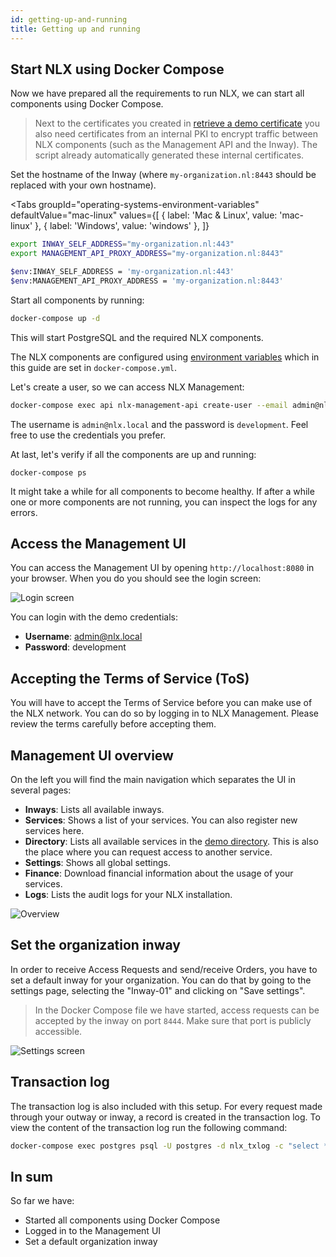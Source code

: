 ```yaml
---
id: getting-up-and-running
title: Getting up and running
---
```



## Start NLX using Docker Compose

Now we have prepared all the requirements to run NLX, we can start all components using Docker Compose.

> Next to the certificates you created in [retrieve a demo certificate](./retrieve-a-demo-certificate) you also need certificates from an internal PKI to encrypt traffic between NLX components (such as the Management API and the Inway). The script already automatically generated these internal certificates.

Set the hostname of the Inway (where `my-organization.nl:8443` should be replaced with your own hostname).

<Tabs
    groupId="operating-systems-environment-variables"
    defaultValue="mac-linux"
    values={[
      { label: 'Mac & Linux', value: 'mac-linux' },
      { label: 'Windows', value: 'windows' },
    ]}
  >
<TabItem value="mac-linux">

```bash
export INWAY_SELF_ADDRESS="my-organization.nl:443"
export MANAGEMENT_API_PROXY_ADDRESS="my-organization.nl:8443"
```

</TabItem>

<TabItem value="windows">

```bash
$env:INWAY_SELF_ADDRESS = 'my-organization.nl:443'
$env:MANAGEMENT_API_PROXY_ADDRESS = 'my-organization.nl:8443'
```

</TabItem>


</Tabs>

Start all components by running:

```bash
docker-compose up -d
```

This will start PostgreSQL and the required NLX components.

The NLX components are configured using [environment variables](./reference-information/environment-variables) which in this guide are set in `docker-compose.yml`.

Let's create a user, so we can access NLX Management:

```bash
docker-compose exec api nlx-management-api create-user --email admin@nlx.local --password=development --role admin
```

The username is `admin@nlx.local` and the password is `development`. Feel free to use the credentials you prefer.

At last, let's verify if all the components are up and running:

```
docker-compose ps
```

It might take a while for all components to become healthy.
If after a while one or more components are not running, you can inspect the logs for any errors.


## Access the Management UI

You can access the Management UI by opening `http://localhost:8080` in your browser.
When you do you should see the login screen:

![Login screen](/img/nlx-management-web-interface-screenshot-basic-auth.png "Login screen for Basic Authentication")

You can login with the demo credentials:

- **Username**: admin@nlx.local
- **Password**: development

## Accepting the Terms of Service (ToS)

You will have to accept the Terms of Service before you can make use of the NLX network. You can do so by logging in to NLX Management. Please review the terms carefully before accepting them.

## Management UI overview

On the left you will find the main navigation which separates the UI in several pages:

- **Inways**: Lists all available inways.
- **Services**: Shows a list of your services. You can also register new services here.
- **Directory**: Lists all available services in the [demo directory](https://directory.demo.nlx.io/). This is also the place where you can request access to another service.
- **Settings**: Shows all global settings.
- **Finance**: Download financial information about the usage of your services.
- **Logs**: Lists the audit logs for your NLX installation.

![Overview](/img/nlx-management-overview.png "Overview")


## Set the organization inway

In order to receive Access Requests and send/receive Orders, you have to set a default inway for your organization.
You can do that by going to the settings page, selecting the "Inway-01" and clicking on "Save settings".

> In the Docker Compose file we have started, access requests can be accepted by the inway
on port `8444`. Make sure that port is publicly accessible.


![Settings screen](/img/nlx-management-settings-screen.png "Settings screen")

## Transaction log

The transaction log is also included with this setup. For every request made through your outway or inway, a record is created in the transaction log.
To view the content of the transaction log run the following command:

```bash
docker-compose exec postgres psql -U postgres -d nlx_txlog -c "select * from transactionlog.records;"
```

## In sum

So far we have:
- Started all components using Docker Compose
- Logged in to the Management UI
- Set a default organization inway
